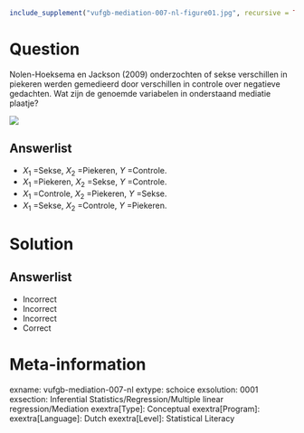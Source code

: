 ```r
include_supplement("vufgb-mediation-007-nl-figure01.jpg", recursive = TRUE)
```

Question
========
  
Nolen-Hoeksema en Jackson (2009) onderzochten of sekse verschillen in piekeren werden gemedieerd door verschillen in controle over negatieve gedachten. Wat zijn de genoemde variabelen in onderstaand mediatie plaatje?

![](vufgb-mediation-007-nl-figure01.jpg)
  
Answerlist
----------
* $X_{1}$ =Sekse, $X_{2}$ =Piekeren, $Y$ =Controle.
* $X_{1}$ =Piekeren, $X_{2}$ =Sekse, $Y$ =Controle.
* $X_{1}$ =Controle, $X_{2}$ =Piekeren, $Y$ =Sekse.
* $X_{1}$ =Sekse, $X_{2}$ =Controle, $Y$ =Piekeren.

Solution
========

Answerlist
----------
* Incorrect
* Incorrect
* Incorrect
* Correct

Meta-information
================
exname: vufgb-mediation-007-nl
extype: schoice
exsolution: 0001
exsection: Inferential Statistics/Regression/Multiple linear regression/Mediation
exextra[Type]: Conceptual
exextra[Program]: 
exextra[Language]: Dutch
exextra[Level]: Statistical Literacy
